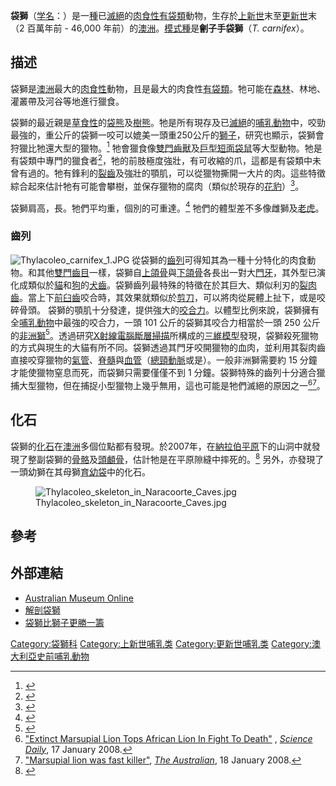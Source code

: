 {{Automatic Taxobox
| image = Thylacoleo BW.jpg 
| image_width = 250px
| name = 袋獅
| fossil_range = {{fossil range|2.0|0.046}} [[上新世|上新世]]末至[[更新世|更新世]]末
| status = ex
| taxon = Thylacoleo
| authority = [[Richard_Owen|Owen]], 1859
| subdivision_ranks = [[種|種]]
| subdivision =
* ''T. hilli''
* ''T. crassidentatus''
* [[劊子手袋獅|劊子手袋獅]] ''T. carnifex''
}}

'''袋獅'''（[[学名|学名]]：''{{lang|la|Thylacoleo}}''）是一[[種|種]]已[[滅絕|滅絕]]的[[肉食性|肉食性]][[有袋類|有袋類]]動物，生存於[[上新世|上新世]]末至[[更新世|更新世]]末（2 百萬年前 - 46,000 年前）的[[澳洲|澳洲]]。[[模式種|模式種]]是'''劊子手袋獅'''（''T. carnifex''）。

==描述==
袋獅是[[澳洲|澳洲]]最大的[[肉食性|肉食性]]動物，且是最大的肉食性[[有袋類|有袋類]]。牠可能在[[森林|森林]]、林地、灌叢帶及河谷等地進行獵食。

袋獅的最近親是[[草食性|草食性]]的[[袋熊|袋熊]]及[[樹熊|樹熊]]。牠是所有現存及已[[滅絕|滅絕]]的[[哺乳動物|哺乳動物]]中，咬勁最強的，重{{convert|101|kg|abbr=on}}公斤的袋獅一咬可以媲美一頭重250公斤的[[獅子|獅子]]，研究也顯示，袋獅會狩獵比牠還大型的獵物。<ref>{{Cite news en|author=Jonathan Amos|date=2005-04-05|title=Marsupial munch tops big biters|publisher=BBC News|url=http://news.bbc.co.uk/2/hi/science/nature/4409039.stm|accessdate=2008-01-25|archive-date=2008-04-08|archive-url=https://web.archive.org/web/20080408004906/http://news.bbc.co.uk/2/hi/science/nature/4409039.stm|dead-url=no}}</ref> 牠會獵食像[[雙門齒獸|雙門齒獸]]及[[巨型短面袋鼠|巨型短面袋鼠]]等大型動物。牠是有袋類中專門的獵食者<ref>{{Cite news en|author=Bijal P. Trivedi|title=Extinct Australian "Lion" Was Big Biter, Expert Says|date=2004-03-05|publisher=National Geographic Channel|url=http://news.nationalgeographic.com/news/2004/03/0305_040305_TVsuperpredator.html|accessdate=2008-01-25|archive-date=2007-12-27|archive-url=https://web.archive.org/web/20071227120332/http://news.nationalgeographic.com/news/2004/03/0305_040305_TVsuperpredator.html|dead-url=no}}</ref>，牠的前肢極度強壯，有可收縮的爪，這都是有袋類中未曾有過的。牠有鋒利的[[裂齒|裂齒]]及強壯的顎肌，可以從獵物撕開一大片的肉。這些特徵綜合起來估計牠有可能會攀樹，並保存獵物的腐肉（類似於現存的[[花豹|花豹]]）<ref name="Claw">{{Cite journal|title = Behaviour of the Pleistocene marsupial lion deduced from claw marks in a southwestern Australian cave|journal = Scientific Reports|volume = 6|pages = 21372|url = http://www.nature.com/articles/srep21372|author1 = Samuel D. Arman|author2 = Gavin J. Prideaux|date = 15 February 2016|accessdate = 21 February 2016|doi = 10.1038/srep21372|pmid = 26876952|pmc = 4753435|archive-date = 2019-07-26|archive-url = https://web.archive.org/web/20190726030744/https://www.nature.com/articles/srep21372|dead-url = no}}</ref>。

袋獅肩高{{convert|71|cm|abbr=on}}，長{{convert|114|cm|abbr=on}}。牠們平均重{{convert|101|to|130|kg|abbr=on}}，個別的可重達{{convert|124|to|160|kg|abbr=on}}。<ref>{{cite journal en|author=Wroe, S., Myers, T. J., Wells, R. T., and Gillespie, A.|year=1999|title=Estimating the weight of the Pleistocene marsupial lion, ''Thylacoleo carnifex'' (Thylacoleonidae : Marsupialia): implications for the ecomorphology of a marsupial super-predator and hypotheses of impoverishment of Australian marsupial carnivore faunas|journal=Australian Journal of Zoology|volume=47|pages=489-498}}</ref> 牠們的體型差不多像雌獅及[[老虎|老虎]]。

===齒列===
[[Image:Thylacoleo_carnifex_1.JPG|thumb]] 
從袋獅的[[齒列|齒列]]可得知其為一種十分特化的肉食動物。和其他[[雙門齒目|雙門齒目]]一樣，袋獅自[[上頜骨|上頜骨]]與[[下頜骨|下頜骨]]各長出一對大[[門牙|門牙]]，其外型已演化成類似於[[貓|貓]]和[[狗|狗]]的[[犬齒|犬齒]]。袋獅齒列最特殊的特徵在於其巨大、類似利刃的[[裂肉齒|裂肉齒]]。當上下[[前臼齒|前臼齒]]咬合時，其效果就類似於[[剪刀|剪刀]]，可以將肉從屍體上扯下，或是咬碎骨頭。
袋獅的顎肌十分發達，提供強大的[[咬合力|咬合力]]。以體型比例來說，袋獅擁有全[[哺乳動物|哺乳動物]]中最強的咬合力，一頭 101 公斤的袋獅其咬合力相當於一頭 250 公斤的[[非洲獅|非洲獅]]<ref name=pmid15817436>{{cite journal |doi=10.1098/rspb.2004.2986 |pmc=1564077 |title=Bite club: Comparative bite force in big biting mammals and the prediction of predatory behaviour in fossil taxa |journal=Proceedings of the Royal Society B: Biological Sciences |volume=272 |issue=1563 |pages=619–625 |year=2005 |last1=Wroe |first1=S |last2=McHenry |first2=C |last3=Thomason |first3=J }}</ref>。透過研究[[X射線電腦斷層掃描|X射線電腦斷層掃描]]所構成的[[三維模型|三維模型]]發現，袋獅殺死獵物的方式與現生的大貓有所不同。袋獅透過其門牙咬開獵物的血肉，並利用其裂肉齒直接咬穿獵物的[[氣管|氣管]]、[[脊髓|脊髓]]與[[血管|血管]]（[[總頸動脈|總頸動脈]]或是{{link-en|頸靜脈|Jugular vein}}）。一般非洲獅需要約 15 分鐘才能使獵物窒息而死，而袋獅只需要僅僅不到 1 分鐘。袋獅特殊的齒列十分適合獵捕大型獵物，但在捕捉小型獵物上幾乎無用，這也可能是牠們滅絕的原因之一<ref>[https://www.sciencedaily.com/releases/2008/01/080117093440.htm "Extinct Marsupial Lion Tops African Lion In Fight To Death"] {{Wayback|url=https://www.sciencedaily.com/releases/2008/01/080117093440.htm |date=20190116174146 }}, ''[[Science_Daily|Science Daily]]'', 17 January 2008.</ref><ref>[http://www.theaustralian.com.au/news/health-science/marsupial-lion-was-fast-killer/story-e6frg8gf-1111115343423 "Marsupial lion was fast killer"], ''[[The_Australian|The Australian]]'', 18 January 2008.</ref>。

==化石==
袋獅的[[化石|化石]]在[[澳洲|澳洲]]多個位點都有發現。於2007年，在[[納拉伯平原|納拉伯平原]]下的山洞中就發現了整副袋獅的[[骨骼|骨骼]]及[[頭顱骨|頭顱骨]]，估計牠是在平原隙縫中摔死的。<ref>{{Cite news en|author=|url=http://news.bbc.co.uk/2/hi/science/nature/6296029.stm|publisher=BBC News|title=Caverns give up huge fossil haul|date=2007-01-25|accessdate=2008-01-25|archive-date=2007-11-03|archive-url=https://web.archive.org/web/20071103023331/http://news.bbc.co.uk/2/hi/science/nature/6296029.stm|dead-url=no}}</ref> 另外，亦發現了一頭幼獅在其母獅[[育幼袋|育幼袋]]中的化石。

[[File:Thylacoleo_skeleton_in_Naracoorte_Caves.jpg|thumb]]

==參考==
{{reflist}}

==外部連結==
{{Wikispecies|Thylacoleo carnifex}}
*[http://www.amonline.net.au/mammals/fossil/move_over_sabre.htm Australian Museum Online]{{Wayback|url=http://www.amonline.net.au/mammals/fossil/move_over_sabre.htm |date=20080205054804 }}
*[http://www.pbs.org/wgbh/nova/bonediggers/thylacoleo.html 解剖袋獅]{{Wayback|url=http://www.pbs.org/wgbh/nova/bonediggers/thylacoleo.html |date=20080117130305 }}
*[http://www.physorg.com/news119787154.html 袋獅比獅子更勝一籌]{{Wayback|url=http://www.physorg.com/news119787154.html |date=20080120114837 }}

{{Portal|滅絕與瀕危物種|動物|澳大利亞}}
{{袋熊亞目}}
{{Taxonbar|from=Q312099}}
[[Category:袋獅科|Category:袋獅科]]
[[Category:上新世哺乳类|Category:上新世哺乳类]]
[[Category:更新世哺乳类|Category:更新世哺乳类]]
[[Category:澳大利亞史前哺乳動物|Category:澳大利亞史前哺乳動物]]